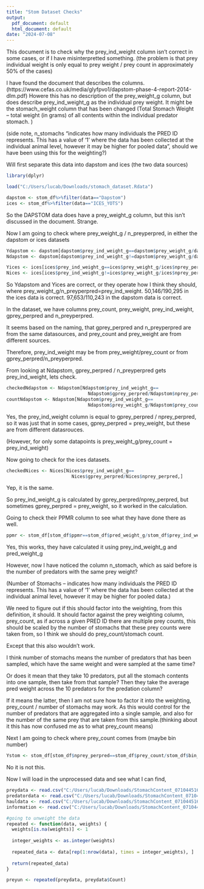 ---
title: "Stom Dataset Checks"
output:
  pdf_document: default
  html_document: default
date: "2024-07-08"
---

This document is to check why the prey_ind_weight column isn't correct in 
some cases, or if I have misinterpretted something. (the problem is that
prey individual weight is only equal to prey weight / prey count in approximately
50% of the cases)

I have found the document that describes the columns. 
(https://www.cefas.co.uk/media/glyfpvo1/dapstom-phase-4-report-2014-dlm.pdf)
Howere this has no description of the prey_weight_g column, but does describe
prey_ind_weight_g as the individual prey weight. It might be the stomach_weight
column that has been changed (Total Stomach Weight – total weight (in grams) 
of all contents within the individual predator stomach. )

(side note, n_stomachs  "indicates how many individuals the PRED ID represents.
This has a value of ‘1’ where the data has been collected at the individual
animal level, however it may be higher for pooled data", should we have been
using this for the weighting?)

Will first separate this data into dapstom and ices (the two data sources)

```{r}
library(dplyr)

load("C:/Users/lucab/Downloads/stomach_dataset.Rdata")

dapstom <- stom_df%>%filter(data=="Dapstom")
ices <- stom_df%>%filter(data=="ICES_YOTS")

```

So the DAPSTOM data does have a prey_weight_g column, but this isn't
discussed in the document. Strange.

Now I am going to check where prey_weight_g / n_preyperpred, in either the 
dapstom or ices datasets


```{r}

Ydapstom <- dapstom[dapstom$prey_ind_weight_g==dapstom$prey_weight_g/dapstom$nprey_perpred,]
Ndapstom <- dapstom[dapstom$prey_ind_weight_g!=dapstom$prey_weight_g/dapstom$nprey_perpred,]

Yices <- ices[ices$prey_ind_weight_g==ices$prey_weight_g/ices$nprey_perpred,]
Nices <- ices[ices$prey_ind_weight_g!=ices$prey_weight_g/ices$nprey_perpred,]

```

So Ydapstom and Yices are correct, or they operate how I think they should, 
where prey_weight_g/n_preyperpred=prey_ind_weight.
50,146/190,295 in the ices data is correct. 
97,653/110,243 in the dapstom data is correct.

In the dataset, we have columns prey_count, prey_weight, prey_ind_weight,
gprey_perpred and n_preyperpred.

It seems based on the naming, that gprey_perpred and n_preyperpred are from the 
same datasources, and prey_count and prey_weight are from different sources.

Therefore, prey_ind_weight may be from prey_weight/prey_count or from
gprey_perpred/n_preyperpred.

From looking at Ndapstom, gprey_perpred / n_preyperpred gets prey_ind_weight,
lets check.

```{r}

checkedNdapstom <- Ndapstom[Ndapstom$prey_ind_weight_g==
                              Ndapstom$gprey_perpred/Ndapstom$nprey_perpred,]
countNdapstom <- Ndapstom[Ndapstom$prey_ind_weight_g==
                              Ndapstom$prey_weight_g/Ndapstom$prey_count,]
```

Yes, the prey_ind_weight column is equal to gprey_perpred / nprey_perpred, 
so it was just that in some cases, gprey_perpred = prey_weight, but these are
from different datasrouces.

(However, for only some datapoints is prey_weight_g/prey_count = prey_ind_weight)

Now going to check for the ices datasets.

```{r}

checkedNices <- Nices[Nices$prey_ind_weight_g==
                        Nices$gprey_perpred/Nices$nprey_perpred,]


```

Yep, it is the same.


So prey_ind_weight_g is calculated by gprey_perpred/nprey_perpred, but 
sometimes gprey_perpred = prey_weight, so it worked in the calculation. 


Going to check their PPMR column to see what they have done there as well.

```{r}

ppmr <- stom_df[stom_df$ppmr==stom_df$pred_weight_g/stom_df$prey_ind_weight_g,]

```

Yes, this works, they have calculated it using prey_ind_weight_g and
pred_weight_g


However, now I have noticed the column n_stomach, which as said before is the 
number of predators with the same prey weight?

(Number of Stomachs – indicates how many individuals the PRED ID represents.
This has a value of ‘1’ where the data has been collected at the individual
animal level, however it may be higher for pooled data.)

We need to figure out if this should factor into the weighting, from this 
definition, it should. It should factor against the prey weighting column, 
prey_count, as if across a given PRED ID there are multiple prey counts, 
this should be scaled by the number of stomachs that these prey counts were
taken from, so I think we should do prey_count/stomach count. 

Except that this also wouldn't work.

I think number of stomachs means the number of predators that has been sampled, 
which have the same weight and were sampled at the same time?

Or does it mean that they take 10 predators, put all the stomach contents into
one sample, then take from that sample? Then they take the average pred weight
across the 10 predators for the predation column?

If it means the latter, then I am not sure how to factor it into the weighting,
prey_count / number of stomachs may work. As this would control for the
number of predators that are aggregated into a single sample, and also for the
number of the same prey that are taken from this sample.(thinking about it 
this has now confused me as to what prey_count means)




Next I am going to check where prey_count comes from (maybe bin number)

```{r}

Ystom <- stom_df[stom_df$nprey_perpred==stom_df$prey_count/stom_df$bin_number,]

```

No it is not this.


Now I will load in the unprocessed data and see what I can find,

```{r}

preydata <- read.csv("C:/Users/lucab/Downloads/StomachContent_0710445163/PreyInformation.csv")
predatordata <- read.csv("C:/Users/lucab/Downloads/StomachContent_0710445163/PredatorInformation.csv")
hauldata <- read.csv("C:/Users/lucab/Downloads/StomachContent_0710445163/HaulInformation.csv")
information <- read.csv("C:/Users/lucab/Downloads/StomachContent_0710445163/File_Information.csv")

#going to unweight the data
repeated <- function(data, weights) {
  weights[is.na(weights)] <- 1
  
  integer_weights <- as.integer(weights)
  
  repeated_data <- data[rep(1:nrow(data), times = integer_weights), ]
  
  return(repeated_data)
}

preyun <- repeated(preydata, preydata$Count)

```
